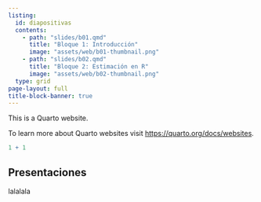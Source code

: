 ```yaml
---
listing:
  id: diapositivas
  contents: 
    - path: "slides/b01.qmd"
      title: "Bloque 1: Introducción"
      image: "assets/web/b01-thumbnail.png"
    - path: "slides/b02.qmd"
      title: "Bloque 2: Estimación en R"
      image: "assets/web/b02-thumbnail.png"
  type: grid
page-layout: full
title-block-banner: true
---
```


This is a Quarto website.

::: {.content-visible when-profile="speaker"}
To learn more about Quarto websites visit <https://quarto.org/docs/websites>.

```r
1 + 1
```

:::


## Presentaciones

::: {#diapositivas}
:::


lalalala